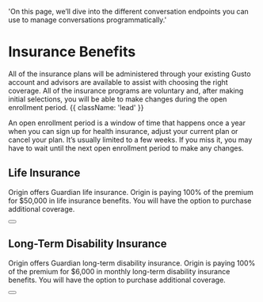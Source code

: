   'On this page, we’ll dive into the different conversation endpoints you can use to manage conversations programmatically.'

# Insurance Benefits

All of the insurance plans will be administered through your existing Gusto account and advisors are available to assist with choosing the right coverage. All of the insurance programs are voluntary and, after making initial selections, you will be able to make changes during the open enrollment period. {{ className: 'lead' }}

<Note>
 An open enrollment period is a window of time that happens once a year when you can sign up for health insurance, adjust your current plan or cancel your plan. It’s usually limited to a few weeks. If you miss it, you may have to wait until the next open enrollment period to make any changes.
</Note>

## Life Insurance

Origin offers Guardian life insurance. Origin is paying 100% of the premium for $50,000 in life insurance benefits. You will have the option to purchase additional coverage.

<div className="not-prose">
  <Button
    href="benefits/benefits-insurance-life.pdf"
    variant="text"
    arrow="right"
    children="Click here to view specific policy information"
  />
</div>

## Long-Term Disability Insurance

Origin offers Guardian long-term disability insurance. Origin is paying 100% of the premium for $6,000 in monthly long-term disability insurance benefits. You will have the option to purchase additional coverage.

<div className="not-prose">
 <Button
    href="benefits/benefits-insurance-disability.pdf"
    variant="text"
    arrow="right"
    children="Click here to view specific policy information"
  />
</div>
